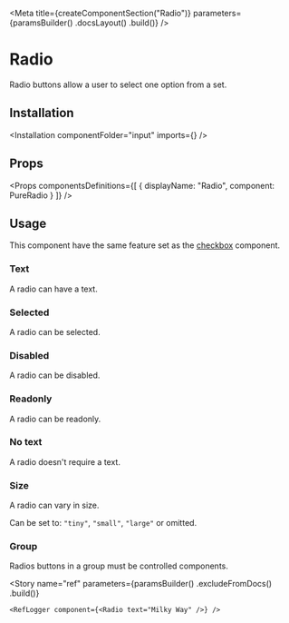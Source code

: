 
<Meta
    title={createComponentSection("Radio")}
    parameters={paramsBuilder()
        .docsLayout(<ReactComponentsLayout semanticPath="/modules/checkbox" />)
        .build()}
/>

# Radio

Radio buttons allow a user to select one option from a set.

## Installation

<Installation componentFolder="input" imports={<Imports />} />

## Props

<HocWarning componentName="Checkbox" semanticPath="modules/checkbox/" />

<Props
    componentsDefinitions={[
        { displayName: "Radio", component: PureRadio }
    ]}
/>

## Usage

<WarningMessage>
    This component have the same feature set as the <a href="?path=/docs/components-checkbox--text">checkbox</a> component.
</WarningMessage>

### Text

A radio can have a text.

<Preview>
    <Story name="text">
        <Radio text="Milky Way"/>
    </Story>
</Preview>

### Selected

A radio can be selected.

<Preview>
    <Story name="selected">
        <Radio defaultChecked text="Milky Way"/>
    </Story>
</Preview>

### Disabled

A radio can be disabled.

<Preview>
    <Story name="disabled">
        <Radio disabled text="Milky Way"/>
    </Story>
</Preview>

### Readonly

A radio can be readonly.

<Preview>
    <Story name="readonly">
        <Radio readOnly text="Milky Way" />
    </Story>
</Preview>

### No text

A radio doesn't require a text.

<Preview>
    <Story name="no text">
        <Radio />
    </Story>
</Preview>

### Size

A radio can vary in size.

Can be set to: `"tiny"`, `"small"`, `"large"` or omitted.

<Preview>
    <Story name="size">
        <div className="flex items-end items-lot-of-space-between">
            <Radio size="tiny" text="Milky Way" />
            <Radio size="small" text="Milky Way" />
            <Radio text="Milky Way" />
            <Radio size="large" text="Milky Way" />
        </div>
    </Story>
</Preview>

### Group

Radios buttons in a group must be controlled components.

<Preview>
    <Story name="group">
        <ControlledRadioGroup />
    </Story>
</Preview>

<Story
    name="ref"
    parameters={paramsBuilder()
        .excludeFromDocs()
        .build()}
>
    <RefLogger component={<Radio text="Milky Way" />} />
</Story>

